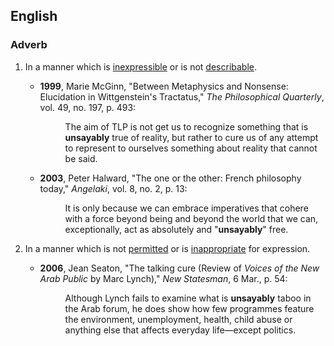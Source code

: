 ==English==

===Adverb===
{{en-adv}}

# {{philosophy|rare}} In a manner which is [[inexpressible]] or is not [[describable]].
#* '''1999''', Marie McGinn, "Between Metaphysics and Nonsense: Elucidation in Wittgenstein's Tractatus," ''The Philosophical Quarterly'', vol. 49, no. 197, p. 493:
#*: The aim of TLP is not get us to recognize something that is '''unsayably''' true of reality, but rather to cure us of any attempt to represent to ourselves something about reality that cannot be said.
#* '''2003''', Peter Halward, "The one or the other: French philosophy today," ''Angelaki'', vol. 8, no. 2, p. 13:
#*: It is only because we can embrace imperatives that cohere with a force beyond being and beyond the world that we can, exceptionally, act as absolutely and "'''unsayably'''" free.
# {{rare}} In a manner which is not [[permit]]ted or is [[inappropriate]] for expression.
#* '''2006''', Jean Seaton, "The talking cure (Review of ''Voices of the New Arab Public'' by Marc Lynch)," ''New Statesman'', 6 Mar., p. 54:
#*: Although Lynch fails to examine what is '''unsayably''' taboo in the Arab forum, he does show how few programmes feature the environment, unemployment, health, child abuse or anything else that affects everyday life—except politics.